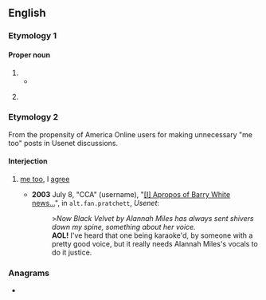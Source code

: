 {{also|aol|äol.}}
==English==
{{wikipedia}}

===Etymology 1===

====Proper noun====
{{en-proper noun}}

# {{initialism of|{{w|America Online}}|lang=en}}
#* {{quote-text|year=2014|author=Brian S. McWilliams|title=Spam Kings|page=85|passage=(Mad Pierre had showered her with his customary praise as well, exclaiming on IRC that she made him behave “like a testosteronal teenager in an '''AOL''' chat room”—a line that Shiksaa was quick to appropriate for use in her Usenet signature.)}}
# {{lb|en|computing}} {{initialism of|aspect-oriented language|lang=en}}

===Etymology 2===
From the propensity of America Online users for making unnecessary "me too" posts in Usenet discussions.

====Interjection====
{{en-intj}}

# {{lb|en|internet slang|humorous}} [[me too]], I [[agree]]
#* '''2003''' July 8, "CCA" (username), "[https://groups.google.com/d/msg/alt.fan.pratchett/QYFAdj2hVmw/G0DrxFpQD8QJ <nowiki>[I]</nowiki> Apropos of Barry White news...]", in <tt>alt.fan.pratchett</tt>, ''Usenet'':
#*: >''Now Black Velvet by Alannah Miles{{SIC}} has always sent shivers down my spine, something about her voice.''
#*: '''AOL!''' I've heard that one being karaoke'd, by someone with a pretty good voice, but it really needs Alannah Miles's vocals to do it justice.

===Anagrams===
* {{anagrams|en|a=alo|-ola|LOA|Lao|Loa|OAL|Ola|loa|ola}}